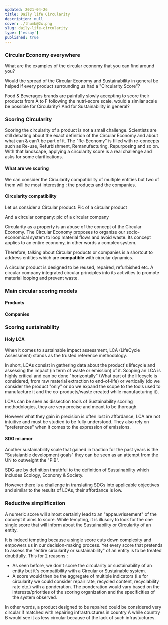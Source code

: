 ```yaml
---
updated: 2021-04-26
title: Daily life Circularity
description: null
cover: ./thumb@2x.png
slug: daily-life-circularity
type: ['essay']
published: true
---
```


### Circular Economy everywhere 

What are the examples of the circular economy that you can find around you?

Would the spread of the Circular Economy and Sustainability in general be helped if every product surrounding us had a "Circularity Score"? 

Food & Beverages brands are painfully slowly accepting to score their products from A to F following the nutri-score scale, would a similar scale be possible for Circularity? And for Sustainability in general? 

### Scoring Circularity 
Scoring the circularity of a product is not a small challenge. Scientists are still debating about the exact definition of the Circular Economy and about what can & can't be part of it. The "Re-Economy" is filled with re-concepts such as Re-use, Refurbishment, Remanufacturing, Repurposing and so on. With that landscape, applying a circularity score is a real challenge and asks for some clarifications. 


#### What are we scoring 
We can consider the Circularity compatibility of multiple entities but two of them will be most interesting : the products and the companies. 

#### Circularity compatibility 
Let us consider a Circular product: 
Pic of a circular product 

And a circular company: 
pic of a circular company

Circularity as a property is an abuse of the concept of the Circular Economy. The Circular Economy proposes to organize our socio-economical system to loop material flows and avoid waste. Its concept applies to an entire economy, in other words a complex system. 

Therefore, talking about Circular products or companies is a shortcut to address entities which are **compatible** with circular dynamics. 

A circular product is designed to be reused, repaired, refurbished etc. 
A circular company integrated circular principles into its activities to promote material looping and prevent waste. 

### Main circular scoring models 
#### Products
#### Companies 

### Scoring sustainability 
#### Holy LCA 
When it comes to sustainable impact assessment, LCA (LifeCycle Assessment) stands as the trusted reference methodology. 

In short, LCAs consist in gathering data about the product's lifecycle and assessing the impact (in term of waste or emission) of it. Scoping an LCA is highly critical and can be done "horizontally" (What part of the lifecycle is considered, from raw material extraction to end-of-life) or vertically (do we consider the product "only" or do we expand the scope to the tools used to manufacture it and the co-products/waste created while manufacturing it).

LCAs can be seen as dissection tools of Sustainability scoring methodologies, they are very precise and meant to be thorough. 

However what they gain in precision is often lost in affordance, LCA are not intuitive and must be studied to be fully understood. They also rely on "preferences" when it comes to the expression of emissions. 


#### SDG mi amor
Another sustainability scale that gained in traction for the past years is the "Sustaianble development goals" they can be seen as an attempt from the UN to outweight the "PIB".

SDG are by definition thruthful to the definition of Sustainability which includes Ecology, Economy & Society. 

However there is a challenge in translating SDGs into applicable objectives and similar to the results of LCAs, their affordance is low. 

### Reductive simplification 

A numeric score will almost certainly lead to an "appauvrissement" of the concept it aims to score. While tempting, it is illusory to look for the one single score that will inform about the Sustainability or Circularity of an entity. 

It is indeed tempting because a single score cuts down complexity and empowers us in our decision-making process. Yet every score that pretends to assess the "entire circularity or sustainability" of an entity is to be treated doubtfully. This for 2 reasons : 
- As seen before, we don't score the circularity or sustainability of an entity but it's compatibility with a Circular or Sustainable system. 
- A score would then be the aggregate of multiple indicators (i.e for circularity we could consider repair rate, recycled content, recyclability rate etc.) with a ponderation. The ponderation would vary based on the interests/priorities of the scoring organization and the specificities of the system observed. 

In other words, a product designed to be repaired could be considered very circular if matched with repairing infrastructures in country A while country B would see it as less circular because of the lack of such infrastuctures. 